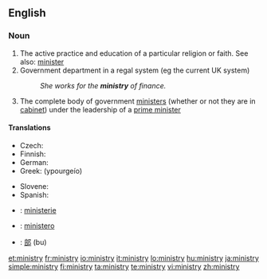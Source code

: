 ==English==

===Noun===
{{wikipedia}}
{{en-noun|ministr|ies}}

# The active practice and education of a particular religion or faith.  See also: [[minister]]
# Government department in a regal system (eg the current UK system)
#:''She works for the '''ministry''' of finance.''
# The complete body of government [[minister]]s (whether or not they are in [[cabinet]]) under the leadership of a [[prime minister]]

====Translations====
{{trans-top|government department}}
* Czech: {{t+|cs|ministerstvo|n}}
* Finnish: {{t+|fi|ministeriö}}
* German: {{t+|de|Ministerium|n}}
* Greek: {{t|el|υπουργείο|n|sc=Grek}} (ypourgeío)
{{trans-mid}}
* Slovene: {{t+|sl|ministrstvo|n}}
* Spanish: {{t-|es|ministerio|m}}
{{trans-bottom}}

{{checktrans-top}}
*{{ttbc|Dutch}}: [[ministerie]] {{n}}
*{{ttbc|Italian}}: [[ministero]] {{m}}
*{{ttbc|Japanese}}: [[部]] (bu)
{{trans-bottom}}

[[et:ministry]]
[[fr:ministry]]
[[io:ministry]]
[[it:ministry]]
[[lo:ministry]]
[[hu:ministry]]
[[ja:ministry]]
[[simple:ministry]]
[[fi:ministry]]
[[ta:ministry]]
[[te:ministry]]
[[vi:ministry]]
[[zh:ministry]]